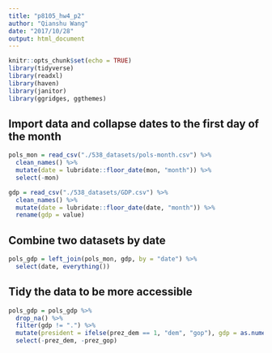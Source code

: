 ```yaml
---
title: "p8105_hw4_p2"
author: "Qianshu Wang"
date: "2017/10/28"
output: html_document
---
```


```r
knitr::opts_chunk$set(echo = TRUE)
library(tidyverse)
library(readxl)
library(haven)
library(janitor)
library(ggridges, ggthemes)
```

## Import data and collapse dates to the first day of the month

```r
pols_mon = read_csv("./538_datasets/pols-month.csv") %>%
  clean_names() %>%
  mutate(date = lubridate::floor_date(mon, "month")) %>%
  select(-mon)

gdp = read_csv("./538_datasets/GDP.csv") %>%
  clean_names() %>%
  mutate(date = lubridate::floor_date(date, "month")) %>%
  rename(gdp = value)
```

## Combine two datasets by date
```r
pols_gdp = left_join(pols_mon, gdp, by = "date") %>%
  select(date, everything())
```


## Tidy the data to be more accessible
```r
pols_gdp = pols_gdp %>%
  drop_na() %>%
  filter(gdp != ".") %>%
  mutate(president = ifelse(prez_dem == 1, "dem", "gop"), gdp = as.numeric(gdp)) %>%
  select(-prez_dem, -prez_gop)
```
